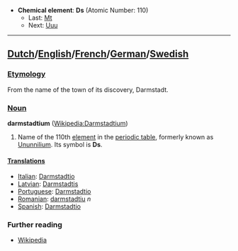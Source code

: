 *'''Chemical element''': '''Ds''' (Atomic Number: 110)
**Last: [[Meitnerium|Mt]]
**Next: [[Unununium|Uuu]]
----
==[[Dutch]]/[[English]]/[[French]]/[[German]]/[[Swedish]]==

===[[Etymology]]===
From the name of the town of its discovery, Darmstadt.

===[[Noun]]===
'''darmstadtium''' ([[en:Darmstadtium|Wikipedia:Darmstadtium]])

#Name of the 110th [[element]] in the [[periodic table]], formerly known as [[Ununnilium]].  Its symbol is '''Ds'''.

====[[Translations]]====
*[[Italian]]: [[Darmstadtio]]
*[[Latvian]]: [[Darmstadtis]]
*[[Portuguese]]: [[Darmstadtio]]
*[[Romanian]]: [[darmstadtiu]] ''n''
*[[Spanish]]: [[Darmstadtio]]

===Further reading===
* [[w:Darmstadtium|Wikipedia]]